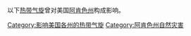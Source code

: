以下[[热带气旋|热带气旋]]曾对美国[[阿肯色州|阿肯色州]]构成影响。

[[Category:影响美国各州的热带气旋|Category:影响美国各州的热带气旋]]
[[Category:阿肯色州自然灾害|Category:阿肯色州自然灾害]]